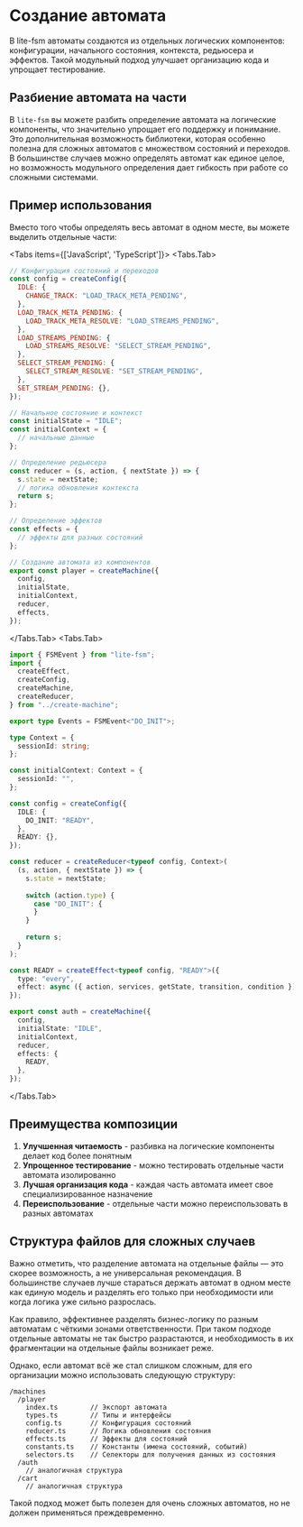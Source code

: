 # Создание автомата

В lite-fsm автоматы создаются из отдельных логических компонентов: конфигурации, начального состояния, контекста, редьюсера и эффектов. Такой модульный подход улучшает организацию кода и упрощает тестирование.

## Разбиение автомата на части

В `lite-fsm` вы можете разбить определение автомата на логические компоненты, что значительно упрощает его поддержку и понимание. Это дополнительная возможность библиотеки, которая особенно полезна для сложных автоматов с множеством состояний и переходов. В большинстве случаев можно определять автомат как единое целое, но возможность модульного определения дает гибкость при работе со сложными системами.

## Пример использования

Вместо того чтобы определять весь автомат в одном месте, вы можете выделить отдельные части:

<Tabs items={['JavaScript', 'TypeScript']}>
  <Tabs.Tab>
```js
// Конфигурация состояний и переходов
const config = createConfig({
  IDLE: {
    CHANGE_TRACK: "LOAD_TRACK_META_PENDING",
  },
  LOAD_TRACK_META_PENDING: {
    LOAD_TRACK_META_RESOLVE: "LOAD_STREAMS_PENDING",
  },
  LOAD_STREAMS_PENDING: {
    LOAD_STREAMS_RESOLVE: "SELECT_STREAM_PENDING",
  },
  SELECT_STREAM_PENDING: {
    SELECT_STREAM_RESOLVE: "SET_STREAM_PENDING",
  },
  SET_STREAM_PENDING: {},
});

// Начальное состояние и контекст
const initialState = "IDLE";
const initialContext = {
  // начальные данные
};

// Определение редьюсера
const reducer = (s, action, { nextState }) => {
  s.state = nextState;
  // логика обновления контекста
  return s;
};

// Определение эффектов
const effects = {
  // эффекты для разных состояний
};

// Создание автомата из компонентов
export const player = createMachine({
  config,
  initialState,
  initialContext,
  reducer,
  effects,
});
```
  </Tabs.Tab>
  <Tabs.Tab>
```ts
import { FSMEvent } from "lite-fsm";
import {
  createEffect,
  createConfig,
  createMachine,
  createReducer,
} from "../create-machine";

export type Events = FSMEvent<"DO_INIT">;

type Context = {
  sessionId: string;
};

const initialContext: Context = {
  sessionId: "",
};

const config = createConfig({
  IDLE: {
    DO_INIT: "READY",
  },
  READY: {},
});

const reducer = createReducer<typeof config, Context>(
  (s, action, { nextState }) => {
    s.state = nextState;
    
    switch (action.type) {
      case "DO_INIT": {
      }
    }
    
    return s;
  }
);

const READY = createEffect<typeof config, "READY">({
  type: "every",
  effect: async ({ action, services, getState, transition, condition }) => {},
});

export const auth = createMachine({
  config,
  initialState: "IDLE",
  initialContext,
  reducer,
  effects: {
    READY,
  },
});
```
  </Tabs.Tab>
</Tabs>

## Преимущества композиции

1. **Улучшенная читаемость** - разбивка на логические компоненты делает код более понятным
2. **Упрощенное тестирование** - можно тестировать отдельные части автомата изолированно
3. **Лучшая организация кода** - каждая часть автомата имеет свое специализированное назначение
4. **Переиспользование** - отдельные части можно переиспользовать в разных автоматах

## Структура файлов для сложных случаев

Важно отметить, что разделение автомата на отдельные файлы — это скорее возможность, а не универсальная рекомендация. В большинстве случаев лучше стараться держать автомат в одном месте как единую модель и разделять его только при необходимости или когда логика уже сильно разрослась.

Как правило, эффективнее разделять бизнес-логику по разным автоматам с чёткими зонами ответственности. При таком подходе отдельные автоматы не так быстро разрастаются, и необходимость в их фрагментации на отдельные файлы возникает реже.

Однако, если автомат всё же стал слишком сложным, для его организации можно использовать следующую структуру:

```
/machines
  /player
    index.ts        // Экспорт автомата
    types.ts        // Типы и интерфейсы
    config.ts       // Конфигурация состояний
    reducer.ts      // Логика обновления состояния
    effects.ts      // Эффекты для состояний
    constants.ts    // Константы (имена состояний, событий)
    selectors.ts    // Селекторы для получения данных из состояния
  /auth
    // аналогичная структура
  /cart
    // аналогичная структура
```

Такой подход может быть полезен для очень сложных автоматов, но не должен применяться преждевременно. 